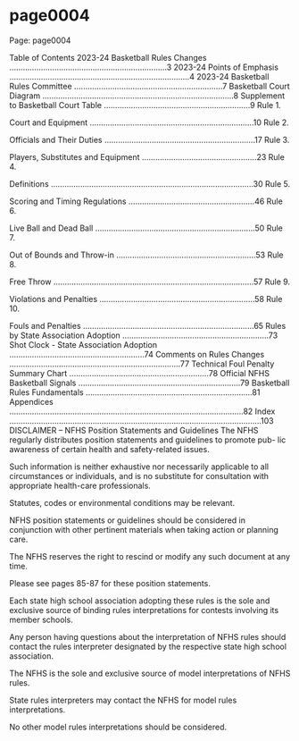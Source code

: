 
# page0004

Page: page0004

Table of Contents 2023-24 Basketball Rules Changes ......................................................................3 2023-24 Points of Emphasis ................................................................................4 2023-24 Basketball Rules Committee ..................................................................7 Basketball Court Diagram .....................................................................................8 Supplement to Basketball Court Table .................................................................9 Rule 1.

Court and Equipment .........................................................................10 Rule 2.

Officials and Their Duties ...................................................................17 Rule 3.

Players, Substitutes and Equipment ...................................................23 Rule 4.

Definitions ..........................................................................................30 Rule 5.

Scoring and Timing Regulations ........................................................46 Rule 6.

Live Ball and Dead Ball .......................................................................50 Rule 7.

Out of Bounds and Throw-in ..............................................................53 Rule 8.

Free Throw .........................................................................................57 Rule 9.

Violations and Penalties .....................................................................58 Rule 10.

Fouls and Penalties ............................................................................65 Rules by State Association Adoption .................................................................73 Shot Clock - State Association Adoption ............................................................74 Comments on Rules Changes ............................................................................77 Technical Foul Penalty Summary Chart ..............................................................78 Official NFHS Basketball Signals ........................................................................79 Basketball Rules Fundamentals ..........................................................................81 Appendices ........................................................................................................82 Index ................................................................................................................103 DISCLAIMER – NFHS Position Statements and Guidelines The NFHS regularly distributes position statements and guidelines to promote pub- lic awareness of certain health and safety-related issues.

Such information is neither exhaustive nor necessarily applicable to all circumstances or individuals, and is no substitute for consultation with appropriate health-care professionals.

Statutes, codes or environmental conditions may be relevant.

NFHS position statements or guidelines should be considered in conjunction with other pertinent materials when taking action or planning care.

The NFHS reserves the right to rescind or modify any such document at any time.

Please see pages 85-87 for these position statements.

Each state high school association adopting these rules is the sole and exclusive source of binding rules interpretations for contests involving its member schools.

Any person having questions about the interpretation of NFHS rules should contact the rules interpreter designated by the respective state high school association.

The NFHS is the sole and exclusive source of model interpretations of NFHS rules.

State rules interpreters may contact the NFHS for model rules interpretations.

No other model rules interpretations should be considered.
  